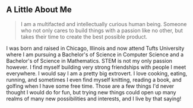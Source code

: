 ## A Little About Me

> I am a multifacted and intellectually curious human being. Someone who not only cares to build things with a passion like no other, but takes their time to create the best possible product. 

I was born and raised in Chicago, Illinois and now attend Tufts University where I am pursuing a Bachelor's of Science in Computer Science and a Bachelor's of Science in Mathematics. STEM is not my only passion however. I find myself building very strong friendships with people I meet everywhere. I would say I am a pretty big extrovert. I love cooking, eating, running, and sometimes I even find myself knitting, reading a book, and golfing when I have some free time. Those are a few things I'd never thought I would do for fun, but trying new things could open up many realms of many new possibilities and interests, and I live by that saying!
